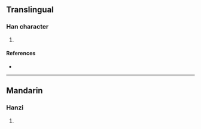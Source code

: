 {{character info/new}}
==Translingual==

===Han character===
{{Han char|rn=85|rad=水|as=09|sn=12|four=|canj=EHEM|ids=⿰氵㚅}}

# {{defn|Han|sort=水09}}

====References====
* {{Han ref|kx=0638.170|dkj=17875|hdz=31683.040|uh=6E70|ud=28272}}

----

==Mandarin==

===Hanzi===
{{cmn-hanzi|pin=[[lóng]] ([[long2]])|wg=lung<sup>2</sup>}}

# {{defn|lang=cmn|sort=水09}}